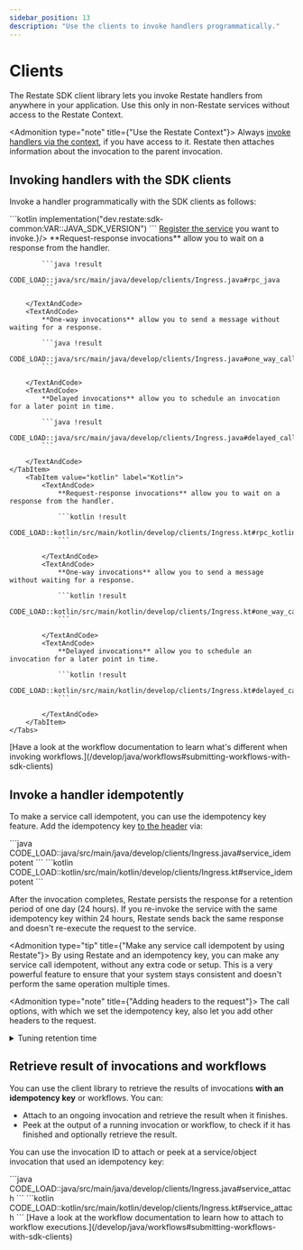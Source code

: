 ```yaml
---
sidebar_position: 13
description: "Use the clients to invoke handlers programmatically."
---
```



# Clients
The Restate SDK client library lets you invoke Restate handlers from anywhere in your application.
Use this only in non-Restate services without access to the Restate Context.

<Admonition type="note" title={"Use the Restate Context"}>
    Always [invoke handlers via the context](/develop/java/service-communication), if you have access to it.
    Restate then attaches information about the invocation to the parent invocation.
</Admonition>

## Invoking handlers with the SDK clients

Invoke a handler programmatically with the SDK clients as follows:

<Step stepLabel="1" title="Add the dependency to your project">
    ```kotlin
    implementation("dev.restate:sdk-common:VAR::JAVA_SDK_VERSION")
    ```
</Step>
<Step stepLabel="2" title={<span><a href={"/operate/registration"}>Register the service</a> you want to invoke.</span>}/>
<Step stepLabel="3" title="Connect to Restate and invoke the handler with your preferred semantics">
    <Tabs groupId="sdk" queryString>
    <TabItem value="java" label="Java">
        <TextAndCode>
            **Request-response invocations** allow you to wait on a response from the handler.

            ```java !result
            CODE_LOAD::java/src/main/java/develop/clients/Ingress.java#rpc_java
            ```

        </TextAndCode>
        <TextAndCode>
            **One-way invocations** allow you to send a message without waiting for a response.

            ```java !result
            CODE_LOAD::java/src/main/java/develop/clients/Ingress.java#one_way_call_java
            ```

        </TextAndCode>
        <TextAndCode>
            **Delayed invocations** allow you to schedule an invocation for a later point in time.

            ```java !result
            CODE_LOAD::java/src/main/java/develop/clients/Ingress.java#delayed_call_java
            ```

        </TextAndCode>
    </TabItem>
        <TabItem value="kotlin" label="Kotlin">
            <TextAndCode>
                **Request-response invocations** allow you to wait on a response from the handler.
    
                ```kotlin !result
                CODE_LOAD::kotlin/src/main/kotlin/develop/clients/Ingress.kt#rpc_kotlin
                ```

            </TextAndCode>
            <TextAndCode>
                **One-way invocations** allow you to send a message without waiting for a response.

                ```kotlin !result
                CODE_LOAD::kotlin/src/main/kotlin/develop/clients/Ingress.kt#one_way_call_kotlin
                ```

            </TextAndCode>
            <TextAndCode>
                **Delayed invocations** allow you to schedule an invocation for a later point in time.

                ```kotlin !result
                CODE_LOAD::kotlin/src/main/kotlin/develop/clients/Ingress.kt#delayed_call_kotlin
                ```

            </TextAndCode>
        </TabItem>
    </Tabs>
</Step>

<Admonition type="info" title="Invoking workflows">
    [Have a look at the workflow documentation to learn what's different when invoking workflows.](/develop/java/workflows#submitting-workflows-with-sdk-clients)
</Admonition>

## Invoke a handler idempotently

To make a service call idempotent, you can use the idempotency key feature.
Add the idempotency key [to the header](https://datatracker.ietf.org/doc/draft-ietf-httpapi-idempotency-key-header/) via:

<Tabs groupId="sdk" queryString>
    <TabItem value="java" label="Java">
        ```java
        CODE_LOAD::java/src/main/java/develop/clients/Ingress.java#service_idempotent
        ```
    </TabItem>
    <TabItem value="kotlin" label="Kotlin">
        ```kotlin
        CODE_LOAD::kotlin/src/main/kotlin/develop/clients/Ingress.kt#service_idempotent
        ```
    </TabItem>
</Tabs>

After the invocation completes, Restate persists the response for a retention period of one day (24 hours).
If you re-invoke the service with the same idempotency key within 24 hours, Restate sends back the same response and doesn't re-execute the request to the service.

<Admonition type="tip" title={"Make any service call idempotent by using Restate"}>
    By using Restate and an idempotency key, you can make any service call idempotent, without any extra code or setup.
    This is a very powerful feature to ensure that your system stays consistent and doesn't perform the same operation multiple times.
</Admonition>

<Admonition type="note" title={"Adding headers to the request"}>
    The call options, with which we set the idempotency key, also let you add other headers to the request.
</Admonition>

<details className={"grey-details"}>
    <summary> Tuning retention time</summary>

    You can tune the retention time on a service-level by using the [Admin API](/references/admin-api#tag/service/operation/modify_service)):
    ```shell
    curl -X PATCH localhost:9070/services/MyService \
        -H 'content-type: application/json' \
        -d '{"idempotency_retention": "2days"}'
    ```
    The retention time is in [humantime format](https://docs.rs/humantime/latest/humantime/).

</details>

## Retrieve result of invocations and workflows

You can use the client library to retrieve the results of invocations **with an idempotency key** or workflows.
You can:
- Attach to an ongoing invocation and retrieve the result when it finishes.
- Peek at the output of a running invocation or workflow, to check if it has finished and optionally retrieve the result.

You can use the invocation ID to attach or peek at a service/object invocation that used an idempotency key:

<Tabs groupId="sdk" queryString>
    <TabItem value="java" label="Java">
        ```java
        CODE_LOAD::java/src/main/java/develop/clients/Ingress.java#service_attach
        ```
    </TabItem>
    <TabItem value="kotlin" label="Kotlin">
        ```kotlin
        CODE_LOAD::kotlin/src/main/kotlin/develop/clients/Ingress.kt#service_attach
        ```
    </TabItem>
</Tabs>
<Admonition type={"info"} title={"Attaching to workflows"}>
    [Have a look at the workflow documentation to learn how to attach to workflow executions.](/develop/java/workflows#submitting-workflows-with-sdk-clients)
</Admonition>
